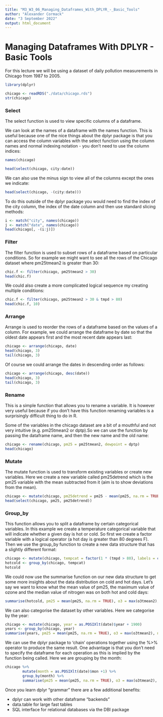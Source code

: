 ```yaml
---
title: "M3_W3_06_Managing_Dataframes_With_DPLYR_-_Basic_Tools"
author: "Alexander Cormack"
date: "3 September 2022"
output: html_document
---
```


# Managing Dataframes With DPLYR - Basic Tools

For this lecture we will be using a dataset of daily pollution measurements in Chicago from 1987 to 2005.

```r
library(dplyr)

chicago <- readRDS("./data/chicago.rds")
str(chicago)
```


### Select

The select function is used to view specific columns of a dataframe.

We can look at the names of a dataframe with the names function. This is useful because one of the nice things about the dplyr package is that you can access the column variables with the select function using the column names and normal indexing notation - you don't need to use the column indices:

```r
names(chicago)
```
```r
head(select(chicago, city:date))
```



We can also use the minus sign to view all of the columns except the ones we indicate:

```r
head(select(chicago, -(city:date)))
```


To do this outside of the dplyr package you would need to find the index of the city column, the index of the date column and then use standard slicing methods:

```r
i <- match("city", names(chicago))
j <- match("date", names(chicago))
head(chicago[, -(i:j)])
```



### Filter

The filter function is used to subset rows of a dataframe based on particular conditions. So for example we might want to see all the rows of the Chicago dataset where pm25tmean2 is greater than 30:

```r
chic.f <- filter(chicago, pm25tmean2 > 30)
head(chic.f)
```



We could also create a more complicated logical sequence my creating multiple conditions:

```r
chic.f <- filter(chicago, pm25tmean2 > 30 & tmpd > 80)
head(chic.f, 10)
```


### Arrange

Arrange is used to reorder the rows of a dataframe based on the values of a column. For example, we could arrange the dataframe by date so that the oldest date appears first and the most recent date appears last:

```r
chicago <- arrange(chicago, date)
head(chicago, 3)
tail(chicago, 3)
```


Of course we could arrange the dates in descending order as follows:

```r
chicago <- arrange(chicago, desc(date))
head(chicago, 3)
tail(chicago, 3)
```



### Rename

This is a simple function that allows you to rename a variable. It is however very useful because if you don't have this function renaming variables is a surprisingly difficult thing to do in R.

Some of the variables in the chicago dataset are a bit of a mouthful and not very intuitive (e.g. pm25tmean2 or dptp).So we can use the function by passing the dataframe name, and then the new name and the old name:

```r
chicago <- rename(chicago, pm25 = pm25tmean2, dewpoint = dptp)
head(chicago)
```



### Mutate

The mutate function is used to transform existing variables or create new variables. Here we create a new variable called pm25detrend which is the pm25 variable with the mean subtracted from it (aim is to show deviations from the mean).

```r
chicago <- mutate(chicago, pm25detrend = pm25 - mean(pm25, na.rm = TRUE))
head(select(chicago, pm25, pm25detrend))
```


### Group_by

This function allows you to split a dataframe by certain categorical variables. In this example we create a temperature categorical variable that will indicate whether a given day is hot or cold. So first we create a factor variable with a logical operator (a hot day is greater than 80 degrees F). Then we use the group_by function to create a new data structure that has a slightly different format: 

```r
chicago <- mutate(chicago, tempcat = factor(1 * (tmpd > 80), labels = c("cold", "hot")))
hotcold <- group_by(chicago, tempcat)
hotcold
```



We could now use the summarise function on our new data structure to get some more insights about the data distribution on cold and hot days. Let's say we want to know what the mean value of pm25, the maximum value of ozone and the median value of nitrogen was on both hot and cold days:

```r
summarise(hotcold, pm25 = mean(pm25, na.rm = TRUE), o3 = max(o3tmean2), no2 = median(no2tmean2))
```


We can also categorise the dataset by other variables. Here we categorise by the year:

```r
chicago <- mutate(chicago, year = as.POSIXlt(date)$year + 1900)
years <- group_by(chicago, year)
summarise(years, pm25 = mean(pm25, na.rm = TRUE), o3 = max(o3tmean2), no2 = median(no2tmean2))
```


We can use the dplyr package to 'chain' operations together using the %>% operator to produce the same result. One advantage is that you don't need to specify the dataframe for each operation as this is implied by the function being called. Here we are grouping by the month:

```r
chicago %>%
        mutate(month = as.POSIXlt(date)$mon +1) %>%
        group_by(month) %>%
        summarise(pm25 = mean(pm25, na.rm = TRUE), o3 = max(o3tmean2), no2 = median(no2tmean2))
```


Once you learn dplyr "grammar" there are a few additional benefits:

* dplyr can work with other dataframe "backends"
* data.table for large fast tables
* SQL interface for relational databases via the DBI package





















